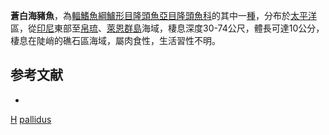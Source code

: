 {{Speciesbox 
| taxon = Halichoeres pallidus
| status = LC
| status_system = IUCN3.1
| authority = [[Kuiter|Kuiter]] & [[Randall|Randall]], 1995
| synonyms = 
}}

'''蒼白海豬魚'''，為[[輻鰭魚綱|輻鰭魚綱]][[鱸形目|鱸形目]][[隆頭魚亞目|隆頭魚亞目]][[隆頭魚科|隆頭魚科]]的其中一[[種|種]]，分布於[[太平洋|太平洋]]區，從[[印尼|印尼]]東部至[[帛琉|帛琉]]、[[萊恩群島|萊恩群島]]海域，棲息深度30-74公尺，體長可達10公分，棲息在陡峭的礁石區海域，屬肉食性，生活習性不明。

==参考文献==
*{{FishBase_species|genus=Halichoeres|species=pallidus|year=2013|month=7}}

{{taxonbar}}
[[Category:1995年描述的鱼类|H]]
[[Category:海豬魚屬|pallidus]]